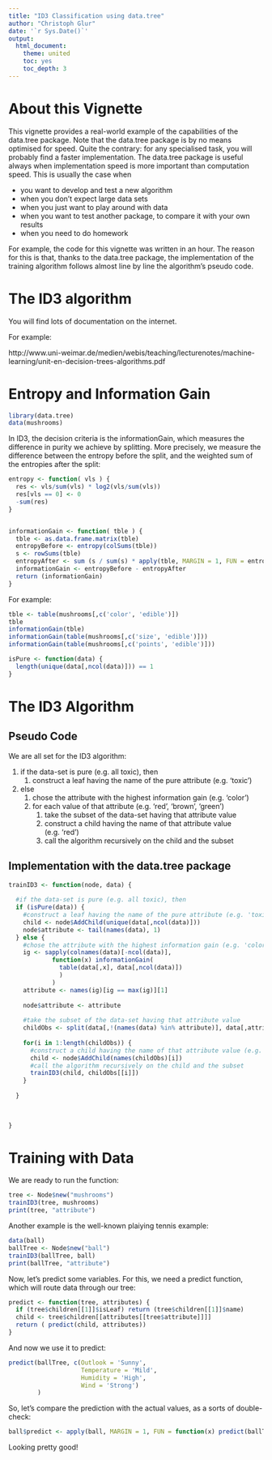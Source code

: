 ```yaml
---
title: "ID3 Classification using data.tree"
author: "Christoph Glur"
date: '`r Sys.Date()`'
output: 
  html_document:
    theme: united
    toc: yes
    toc_depth: 3
---
```


<!--
  %\VignetteEngine{knitr::rmarkdown}
  %\VignetteIndexEntry{Example of using data.tree for ID3 classification}
-->

# About this Vignette

This vignette provides a real-world example of the capabilities of the data.tree package. Note that 
the data.tree package is by no means optimised for speed. Quite the contrary: for any specialised task,
you will probably find a faster implementation. The data.tree package is useful always when implementation speed
is more important than computation speed. This is usually the case when

* you want to develop and test a new algorithm
* when you don't expect large data sets
* when you just want to play around with data
* when you want to test another package, to compare it with your own results
* when you need to do homework

For example, the code for this vignette was written in an hour. The reason for this is that, thanks to the data.tree package,
the implementation of the training algorithm follows almost line by line the algorithm's pseudo code.

# The ID3 algorithm

You will find lots of documentation on the internet. 

For example:

http://www.uni-weimar.de/medien/webis/teaching/lecturenotes/machine-learning/unit-en-decision-trees-algorithms.pdf

# Entropy and Information Gain

```r
library(data.tree)
data(mushrooms)
```

In ID3, the decision criteria is the informationGain, which measures the difference in purity we achieve by splitting. More
precisely, we measure the difference between the entropy before the split, and the weighted sum of the entropies after the split:

```r

entropy <- function( vls ) {
  res <- vls/sum(vls) * log2(vls/sum(vls))
  res[vls == 0] <- 0
  -sum(res)
}


informationGain <- function( tble ) {
  tble <- as.data.frame.matrix(tble)
  entropyBefore <- entropy(colSums(tble))
  s <- rowSums(tble)
  entropyAfter <- sum (s / sum(s) * apply(tble, MARGIN = 1, FUN = entropy ))
  informationGain <- entropyBefore - entropyAfter
  return (informationGain)
}
```


For example:

```r
tble <- table(mushrooms[,c('color', 'edible')])
tble
informationGain(tble)
informationGain(table(mushrooms[,c('size', 'edible')]))
informationGain(table(mushrooms[,c('points', 'edible')]))
```

```r
isPure <- function(data) {
  length(unique(data[,ncol(data)])) == 1
}
```


# The ID3 Algorithm

## Pseudo Code

We are all set for the ID3 algorithm:

1. if the data-set is pure (e.g. all toxic), then  
    1. construct a leaf having the name of the pure attribute (e.g. 'toxic')
2. else  
    1. chose the attribute with the highest information gain (e.g. 'color')
    2. for each value of that attribute (e.g. 'red', 'brown', 'green')
        1. take the subset of the data-set having that attribute value
        2. construct a child having the name of that attribute value (e.g. 'red')
        3. call the algorithm recursively on the child and the subset

## Implementation with the data.tree package

```r


trainID3 <- function(node, data) {
  
  #if the data-set is pure (e.g. all toxic), then
  if (isPure(data)) {
    #construct a leaf having the name of the pure attribute (e.g. 'toxic')
    child <- node$AddChild(unique(data[,ncol(data)]))
    node$attribute <- tail(names(data), 1)
  } else {
    #chose the attribute with the highest information gain (e.g. 'color')
    ig <- sapply(colnames(data)[-ncol(data)], 
            function(x) informationGain(
              table(data[,x], data[,ncol(data)])
              )
            )
    attribute <- names(ig)[ig == max(ig)][1]
    
    node$attribute <- attribute
    
    #take the subset of the data-set having that attribute value
    childObs <- split(data[,!(names(data) %in% attribute)], data[,attribute], drop = TRUE)
    
    for(i in 1:length(childObs)) {
      #construct a child having the name of that attribute value (e.g. 'red')
      child <- node$AddChild(names(childObs)[i])
      #call the algorithm recursively on the child and the subset      
      trainID3(child, childObs[[i]])
    }
    
  }
  
  

}
```

# Training with Data

We are ready to run the function:

```r
tree <- Node$new("mushrooms")
trainID3(tree, mushrooms)
print(tree, "attribute")

```

Another example is the well-known plaiying tennis example:

```r
data(ball)
ballTree <- Node$new("ball")
trainID3(ballTree, ball)
print(ballTree, "attribute")

```

Now, let's predict some variables. For this, we need a predict function, which will route data through our tree:

```r

predict <- function(tree, attributes) {
  if (tree$children[[1]]$isLeaf) return (tree$children[[1]]$name)
  child <- tree$children[[attributes[[tree$attribute]]]]
  return ( predict(child, attributes))
}

```

And now we use it to predict:

```r
predict(ballTree, c(Outlook = 'Sunny', 
                    Temperature = 'Mild', 
                    Humidity = 'High', 
                    Wind = 'Strong')
        )
```

So, let's compare the prediction with the actual values, as a sorts of double-check:

```r

ball$predict <- apply(ball, MARGIN = 1, FUN = function(x) predict(ballTree, x))

```

Looking pretty good!
